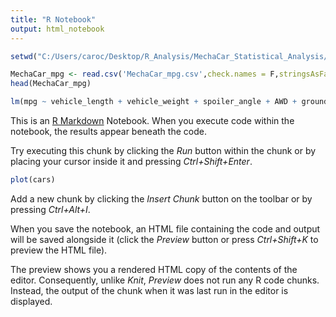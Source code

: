 ```yaml
---
title: "R Notebook"
output: html_notebook
---
```

```r
setwd("C:/Users/caroc/Desktop/R_Analysis/MechaCar_Statistical_Analysis/R_Analysis")
```
```r
MechaCar_mpg <- read.csv('MechaCar_mpg.csv',check.names = F,stringsAsFactors = F) # read in csv
head(MechaCar_mpg)
```
```r
lm(mpg ~ vehicle_length + vehicle_weight + spoiler_angle + AWD + ground_clearance, data=MechaCar_mpg) # perform linear regression on MechaCar_mpg data
```

This is an [R Markdown](http://rmarkdown.rstudio.com) Notebook. When you execute code within the notebook, the results appear beneath the code. 

Try executing this chunk by clicking the *Run* button within the chunk or by placing your cursor inside it and pressing *Ctrl+Shift+Enter*. 

```r
plot(cars)
```

Add a new chunk by clicking the *Insert Chunk* button on the toolbar or by pressing *Ctrl+Alt+I*.

When you save the notebook, an HTML file containing the code and output will be saved alongside it (click the *Preview* button or press *Ctrl+Shift+K* to preview the HTML file).

The preview shows you a rendered HTML copy of the contents of the editor. Consequently, unlike *Knit*, *Preview* does not run any R code chunks. Instead, the output of the chunk when it was last run in the editor is displayed.
